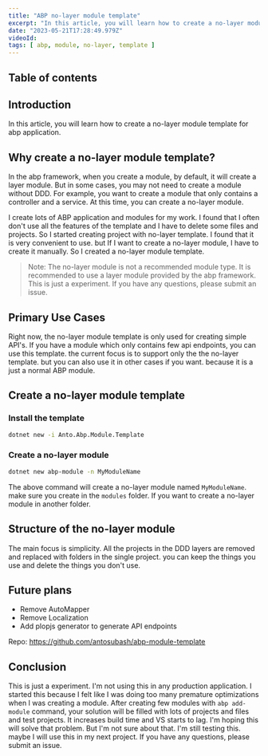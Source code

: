 ```yaml
---
title: "ABP no-layer module template"
excerpt: "In this article, you will learn how to create a no-layer module template for abp application."
date: "2023-05-21T17:28:49.979Z"
videoId: 
tags: [ abp, module, no-layer, template ]
---
```


## Table of contents

## Introduction

In this article, you will learn how to create a no-layer module template for abp application.

## Why create a no-layer module template?

In the abp framework, when you create a module, by default, it will create a layer module. But in some cases, you may not need to create a module without DDD. For example, you want to create a module that only contains a controller and a service. At this time, you can create a no-layer module.

I create lots of ABP application and modules for my work. I found that I often don't use all the features of the template and I have to delete some files and projects. So I started creating project with no-layer template. I found that it is very convenient to use. but If I want to create a no-layer module, I have to create it manually. So I created a no-layer module template. 

> Note: The no-layer module is not a recommended module type. It is recommended to use a layer module provided by the abp framework. This is just a experiment. If you have any questions, please submit an issue.

## Primary Use Cases

Right now, the no-layer module template is only used for creating simple API's. If you have a module which only contains few api endpoints, you can use this template. the current focus is to support only the the no-layer template. but you can also use it in other cases if you want. because it is a just a normal ABP module.

## Create a no-layer module template

### Install the template

```bash
dotnet new -i Anto.Abp.Module.Template
```

### Create a no-layer module

```bash
dotnet new abp-module -n MyModuleName
```

The above command will create a no-layer module named `MyModuleName`. make sure you create in the `modules` folder. If you want to create a no-layer module in another folder.

## Structure of the no-layer module

The main focus is simplicity. All the projects in the DDD layers are removed and replaced with folders in the single project. you can keep the things you use and delete the things you don't use.

## Future plans

- Remove AutoMapper
- Remove Localization
- Add plopjs generator to generate API endpoints

Repo: https://github.com/antosubash/abp-module-template

## Conclusion

This is just a experiment. I'm not using this in any production application. I started this because I felt like I was doing too many premature optimizations when I was creating a module. After creating few modules with `abp add-module` command, your solution will be filled with lots of projects and files and test projects. It increases build time and VS starts to lag. I'm hoping this will solve that problem. But I'm not sure about that. I'm still testing this. maybe I will use this in my next project. If you have any questions, please submit an issue.










